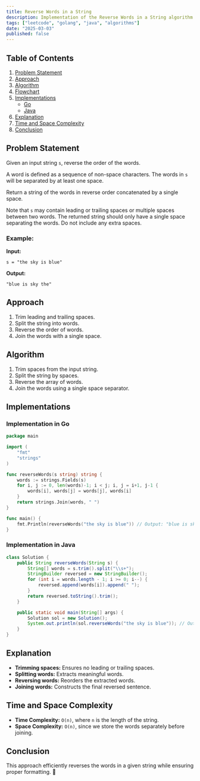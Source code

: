 ```yaml
---
title: Reverse Words in a String
description: Implementation of the Reverse Words in a String algorithm with Go and Java.
tags: ["leetcode", "golang", "java", "algorithms"]
date: "2025-03-03"
published: false
---
```


## Table of Contents

1. [Problem Statement](#problem-statement)
2. [Approach](#approach)
3. [Algorithm](#algorithm)
4. [Flowchart](#flowchart)
5. [Implementations](#implementations)
   - [Go](#implementation-in-go)
   - [Java](#implementation-in-java)
6. [Explanation](#explanation)
7. [Time and Space Complexity](#time-and-space-complexity)
8. [Conclusion](#conclusion)

## Problem Statement

Given an input string `s`, reverse the order of the words.

A word is defined as a sequence of non-space characters. The words in `s` will be separated by at least one space.

Return a string of the words in reverse order concatenated by a single space.

Note that `s` may contain leading or trailing spaces or multiple spaces between two words. The returned string should only have a single space separating the words. Do not include any extra spaces.

### Example:

**Input:**
```
s = "the sky is blue"
```
**Output:**
```
"blue is sky the"
```

## Approach

1. Trim leading and trailing spaces.
2. Split the string into words.
3. Reverse the order of words.
4. Join the words with a single space.

## Algorithm

1. Trim spaces from the input string.
2. Split the string by spaces.
3. Reverse the array of words.
4. Join the words using a single space separator.

## Implementations

### Implementation in Go

```go
package main

import (
    "fmt"
    "strings"
)

func reverseWords(s string) string {
    words := strings.Fields(s)
    for i, j := 0, len(words)-1; i < j; i, j = i+1, j-1 {
        words[i], words[j] = words[j], words[i]
    }
    return strings.Join(words, " ")
}

func main() {
    fmt.Println(reverseWords("the sky is blue")) // Output: "blue is sky the"
}
```

### Implementation in Java

```java
class Solution {
    public String reverseWords(String s) {
        String[] words = s.trim().split("\\s+");
        StringBuilder reversed = new StringBuilder();
        for (int i = words.length - 1; i >= 0; i--) {
            reversed.append(words[i]).append(" ");
        }
        return reversed.toString().trim();
    }

    public static void main(String[] args) {
        Solution sol = new Solution();
        System.out.println(sol.reverseWords("the sky is blue")); // Output: "blue is sky the"
    }
}
```

## Explanation

- **Trimming spaces:** Ensures no leading or trailing spaces.
- **Splitting words:** Extracts meaningful words.
- **Reversing words:** Reorders the extracted words.
- **Joining words:** Constructs the final reversed sentence.

## Time and Space Complexity

- **Time Complexity:** `O(n)`, where `n` is the length of the string.
- **Space Complexity:** `O(n)`, since we store the words separately before joining.

## Conclusion

This approach efficiently reverses the words in a given string while ensuring proper formatting. 🚀

